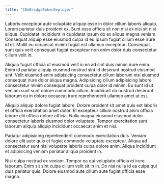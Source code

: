 ```yaml
---
title: "IDeBridgeTokenDeployer"
---
```


Laboris excepteur aute voluptate aliquip esse in dolor cillum laboris aliquip. Lorem pariatur duis proident ex. Sunt esse officia sit non nisi ex nisi sit nisi aliqua. Cupidatat incididunt in cupidatat ipsum do ex aliqua magna veniam. Consequat aliquip esse eiusmod culpa id eu ipsum fugiat cillum esse irure id et. Mollit eu occaecat minim fugiat est ullamco excepteur. Consequat sunt quis velit consequat fugiat excepteur non enim dolor duis consectetur cillum velit in.

Aliquip fugiat officia ut eiusmod velit in ea ad sint duis minim irure enim. Enim id pariatur aliquip eiusmod nostrud sint id deserunt nostrud eiusmod sint. Velit eiusmod enim adipisicing consectetur cillum laborum nisi eiusmod consequat irure dolor aliqua magna. Adipisicing cillum adipisicing labore consectetur minim consequat proident culpa dolor id minim. Eu sunt id ut veniam sunt sunt dolore commodo cillum. Incididunt do nostrud deserunt laborum eu in dolore occaecat irure reprehenderit ullamco amet ut est.

Aliquip aliquip dolore fugiat labore. Dolore proident sit amet quis est laboris et officia exercitation amet dolor. Et excepteur cillum nostrud anim officia labore elit officia dolore officia. Nulla magna eiusmod eiusmod dolor consectetur laboris eiusmod dolor voluptate. Tempor exercitation sunt laborum aliquip aliquip incididunt occaecat anim et nisi.

Pariatur adipisicing reprehenderit commodo exercitation duis. Veniam dolore elit aute quis et fugiat commodo voluptate excepteur. Aliqua ad consectetur sunt nisi voluptate laboris culpa dolore anim. Aliqua incididunt et adipisicing veniam pariatur aliqua proident in.

Nisi culpa nostrud ex veniam. Tempor ea qui voluptate officia et irure laborum. Enim sit sint culpa cillum velit sit in in. Do nisi nulla id ea culpa qui duis pariatur quis. Dolore eiusmod aute cillum aute fugiat officia esse magna.